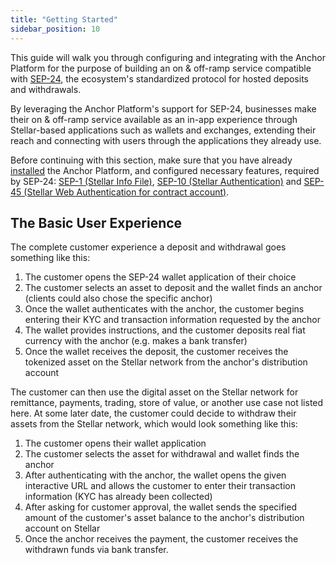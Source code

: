 ```yaml
---
title: "Getting Started"
sidebar_position: 10
---
```


This guide will walk you through configuring and integrating with the Anchor Platform for the purpose of building an on & off-ramp service compatible with [SEP-24][sep-24], the ecosystem's standardized protocol for hosted deposits and withdrawals.

By leveraging the Anchor Platform's support for SEP-24, businesses make their on & off-ramp service available as an in-app experience through Stellar-based applications such as wallets and exchanges, extending their reach and connecting with users through the applications they already use.

Before continuing with this section, make sure that you have already [installed][installation-ap] the Anchor Platform, and configured necessary features, required by SEP-24: [SEP-1 (Stellar Info File)][sep1-ap], [SEP-10 (Stellar Authentication)][sep10-ap] and [SEP-45 (Stellar Web Authentication for contract account)][sep45-ap].

## The Basic User Experience

The complete customer experience a deposit and withdrawal goes something like this:

1. The customer opens the SEP-24 wallet application of their choice
2. The customer selects an asset to deposit and the wallet finds an anchor (clients could also chose the specific anchor)
3. Once the wallet authenticates with the anchor, the customer begins entering their KYC and transaction information requested by the anchor
4. The wallet provides instructions, and the customer deposits real fiat currency with the anchor (e.g. makes a bank transfer)
5. Once the wallet receives the deposit, the customer receives the tokenized asset on the Stellar network from the anchor's distribution account

The customer can then use the digital asset on the Stellar network for remittance, payments, trading, store of value, or another use case not listed here. At some later date, the customer could decide to withdraw their assets from the Stellar network, which would look something like this:

1. The customer opens their wallet application
2. The customer selects the asset for withdrawal and wallet finds the anchor
3. After authenticating with the anchor, the wallet opens the given interactive URL and allows the customer to enter their transaction information (KYC has already been collected)
4. After asking for customer approval, the wallet sends the specified amount of the customer's asset balance to the anchor's distribution account on Stellar
5. Once the anchor receives the payment, the customer receives the withdrawn funds via bank transfer.

[sep-24]: https://github.com/stellar/stellar-protocol/blob/master/ecosystem/sep-0024.md
[installation-ap]: ../../admin-guide/getting-started.mdx
[sep1-ap]: ../sep1/README.mdx
[sep10-ap]: ../sep10/README.mdx
[sep45-ap]: ../sep45/README.mdx
